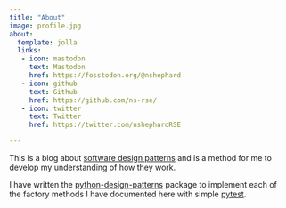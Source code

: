 ```yaml
---
title: "About"
image: profile.jpg
about:
  template: jolla
  links:
   - icon: mastodon
     text: Mastodon
     href: https://fosstodon.org/@nshephard
   - icon: github
     text: Github
     href: https://github.com/ns-rse/
   - icon: twitter
     text: Twitter
     href: https://twitter.com/nshephardRSE

---
```


This is a blog about [software design patterns](https://en.wikipedia.org/wiki/Software_design_Patterns) and is a method
for me to develop my understanding of how they work.

I have written the [python-design-patterns](https://github.com/ns-rse/python-design-patterns) package to implement each
of the factory methods I have documented here with simple [pytest](https://pytest.org).
